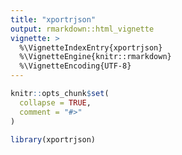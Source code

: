 ```yaml
---
title: "xportrjson"
output: rmarkdown::html_vignette
vignette: >
  %\VignetteIndexEntry{xportrjson}
  %\VignetteEngine{knitr::rmarkdown}
  %\VignetteEncoding{UTF-8}
---
```


```r
knitr::opts_chunk$set(
  collapse = TRUE,
  comment = "#>"
)
```

```r
library(xportrjson)
```
